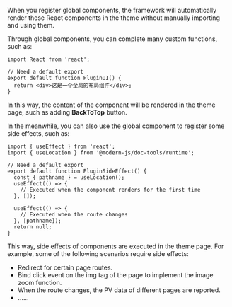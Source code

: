 When you register global components, the framework will automatically render these React components in the theme without manually importing and using them.

Through global components, you can complete many custom functions, such as:

```tsx title="comp-ui.tsx"
import React from 'react';

// Need a default export
export default function PluginUI() {
  return <div>这是一个全局的布局组件</div>;
}
```

In this way, the content of the component will be rendered in the theme page, such as adding **BackToTop** button.

In the meanwhile, you can also use the global component to register some side effects, such as:

```tsx title="comp-side-effect.tsx"
import { useEffect } from 'react';
import { useLocation } from '@modern-js/doc-tools/runtime';

// Need a default export
export default function PluginSideEffect() {
  const { pathname } = useLocation();
  useEffect(() => {
    // Executed when the component renders for the first time
  }, []);

  useEffect(() => {
    // Executed when the route changes
  }, [pathname]);
  return null;
}
```

This way, side effects of components are executed in the theme page. For example, some of the following scenarios require side effects:

- Redirect for certain page routes.
- Bind click event on the img tag of the page to implement the image zoom function.
- When the route changes, the PV data of different pages are reported.
- ......

